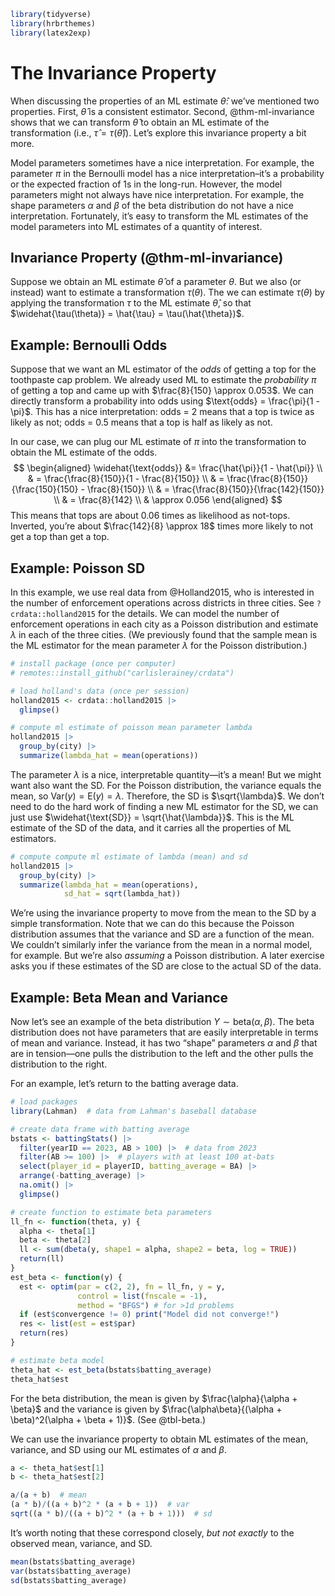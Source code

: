 
```r
library(tidyverse)
library(hrbrthemes)
library(latex2exp)
```

# The Invariance Property

When discussing the properties of an ML estimate $\hat{\theta}$: we've mentioned two properties. First, $\hat{\theta}$ is a consistent estimator. Second, @thm-ml-invariance shows that we can transform $\hat{\theta}$ to obtain an ML estimate of the transformation (i.e., $\hat{\tau} = \tau{(\hat{\theta})}$). Let's explore this invariance property a bit more.

Model parameters sometimes have a nice interpretation. For example, the parameter $\pi$ in the Bernoulli model has a nice interpretation--it's a probability or the expected fraction of 1s in the long-run. However, the model parameters might not always have nice interpretation. For example, the shape parameters $\alpha$ and $\beta$ of the beta distribution do not have a nice interpretation. Fortunately, it's easy to transform the ML estimates of the model parameters into ML estimates of a quantity of interest.

::: callout-important
## Invariance Property (@thm-ml-invariance)

Suppose we obtain an ML estimate $\hat{\theta}$ of a parameter $\theta$. But we also (or instead) want to estimate a transformation $\tau(\theta)$. The we can estimate $\tau(\theta)$ by applying the transformation $\tau$ to the ML estimate $\hat{\theta}$, so that $\widehat{\tau(\theta)} = \hat{\tau} = \tau(\hat{\theta})$.
:::

## Example: Bernoulli Odds

Suppose that we want an ML estimator of the *odds* of getting a top for the toothpaste cap problem. We already used ML to estimate the *probability* $\pi$ of getting a top and came up with $\frac{8}{150} \approx 0.053$. We can directly transform a probability into odds using $\text{odds} = \frac{\pi}{1 - \pi}$. This has a nice interpretation: odds = 2 means that a top is twice as likely as not; odds = 0.5 means that a top is half as likely as not.

In our case, we can plug our ML estimate of $\pi$ into the transformation to obtain the ML estimate of the odds. $$
\begin{aligned}
\widehat{\text{odds}} &= \frac{\hat{\pi}}{1 - \hat{\pi}} \\
& = \frac{\frac{8}{150}}{1 - \frac{8}{150}} \\
& = \frac{\frac{8}{150}}{\frac{150}{150} - \frac{8}{150}} \\
& = \frac{\frac{8}{150}}{\frac{142}{150}} \\
& = \frac{8}{142} \\
& \approx 0.056
\end{aligned}
$$ This means that tops are about 0.06 times as likelihood as not-tops. Inverted, you're about $\frac{142}{8} \approx 18$ times more likely to not get a top than get a top.

## Example: Poisson SD

In this example, we use real data from @Holland2015, who is interested in the number of enforcement operations across districts in three cities. See `?crdata::holland2015` for the details. We can model the number of enforcement operations in each city as a Poisson distribution and estimate $\lambda$ in each of the three cities. (We previously found that the sample mean is the ML estimator for the mean parameter $\lambda$ for the Poisson distribution.)

```r
# install package (once per computer)
# remotes::install_github("carlislerainey/crdata")

# load holland's data (once per session)
holland2015 <- crdata::holland2015 |>
  glimpse()

# compute ml estimate of poisson mean parameter lambda
holland2015 |>
  group_by(city) |>
  summarize(lambda_hat = mean(operations))
```

The parameter $\lambda$ is a nice, interpretable quantity---it's a mean! But we might want also want the SD. For the Poisson distribution, the variance equals the mean, so $\text{Var}(y) = \text{E}(y) = \lambda$. Therefore, the SD is $\sqrt{\lambda}$. We don't need to do the hard work of finding a new ML estimator for the SD, we can just use $\widehat{\text{SD}} = \sqrt{\hat{\lambda}}$. This is the ML estimate of the SD of the data, and it carries all the properties of ML estimators. 


```r
# compute compute ml estimate of lambda (mean) and sd
holland2015 |>
  group_by(city) |>
  summarize(lambda_hat = mean(operations), 
            sd_hat = sqrt(lambda_hat))
```


We're using the invariance property to move from the mean to the SD by a simple transformation. Note that we can do this because the Poisson distribution assumes that the variance and SD are a function of the mean. We couldn't similarly infer the variance from the mean in a normal model, for example. But we're also *assuming* a Poisson distribution. A later exercise asks you if these estimates of the SD are close to the actual SD of the data.

## Example: Beta Mean and Variance

Now let's see an example of the beta distribution $Y \sim \text{beta}(\alpha, \beta)$. The beta distribution does not have parameters that are easily interpretable in terms of mean and variance. Instead, it has two "shape" parameters $\alpha$ and $\beta$ that are in tension---one pulls the distribution to the left and the other pulls the distribution to the right.

For an example, let's return to the batting average data.

```r
# load packages
library(Lahman)  # data from Lahman's baseball database

# create data frame with batting average
bstats <- battingStats() |> 
  filter(yearID == 2023, AB > 100) |>  # data from 2023
  filter(AB >= 100) |>  # players with at least 100 at-bats
  select(player_id = playerID, batting_average = BA) |>
  arrange(-batting_average) |>
  na.omit() |>
  glimpse()

# create function to estimate beta parameters
ll_fn <- function(theta, y) { 
  alpha <- theta[1] 
  beta <- theta[2] 
  ll <- sum(dbeta(y, shape1 = alpha, shape2 = beta, log = TRUE))
  return(ll)
}
est_beta <- function(y) {
  est <- optim(par = c(2, 2), fn = ll_fn, y = y,
               control = list(fnscale = -1),
               method = "BFGS") # for >1d problems
  if (est$convergence != 0) print("Model did not converge!")
  res <- list(est = est$par)
  return(res)
}

# estimate beta model
theta_hat <- est_beta(bstats$batting_average)
theta_hat$est
```

For the beta distribution, the mean is given by $\frac{\alpha}{\alpha + \beta}$ and the variance is given by $\frac{\alpha\beta}{(\alpha + \beta)^2(\alpha + \beta + 1)}$. (See @tbl-beta.)

We can use the invariance property to obtain ML estimates of the mean, variance, and SD using our ML estimates of $\alpha$ and $\beta$.

```r
a <- theta_hat$est[1]
b <- theta_hat$est[2]

a/(a + b)  # mean
(a * b)/((a + b)^2 * (a + b + 1))  # var
sqrt((a * b)/((a + b)^2 * (a + b + 1)))  # sd

```

It's worth noting that these correspond closely, *but not exactly* to the observed mean, variance, and SD.

```r
mean(bstats$batting_average)
var(bstats$batting_average)
sd(bstats$batting_average)

```

